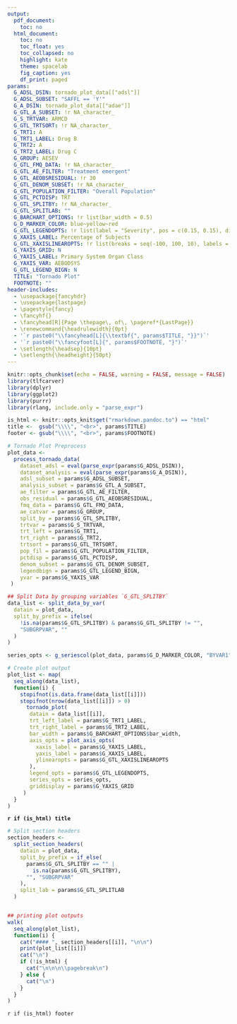 ```yaml
---
output:
  pdf_document:
    toc: no
  html_document:
    toc: no
    toc_float: yes
    toc_collapsed: no
    highlight: kate
    theme: spacelab
    fig_caption: yes
    df_print: paged
params:
  G_ADSL_DSIN: tornado_plot_data[["adsl"]]
  G_ADSL_SUBSET: "SAFFL == 'Y'"
  G_A_DSIN: tornado_plot_data[["adae"]]
  G_GTL_A_SUBSET: !r NA_character_
  G_S_TRTVAR: ARMCD
  G_GTL_TRTSORT: !r NA_character_
  G_TRT1: A
  G_TRT1_LABEL: Drug B
  G_TRT2: A
  G_TRT2_LABEL: Drug C
  G_GROUP: AESEV
  G_GTL_FMQ_DATA: !r NA_character_
  G_GTL_AE_FILTER: "Treatment emergent"
  G_GTL_AEOBSRESIDUAL: !r 30
  G_GTL_DENOM_SUBSET: !r NA_character_
  G_GTL_POPULATION_FILTER: "Overall Population"
  G_GTL_PCTDISP: TRT
  G_GTL_SPLITBY: !r NA_character_
  G_GTL_SPLITLAB: ""
  G_BARCHART_OPTIONS: !r list(bar_width = 0.5)
  G_D_MARKER_COLOR: blue~yellow~red
  G_GTL_LEGENDOPTS: !r list(label = "Severity", pos = c(0.15, 0.15), dir = "vertical")
  G_XAXIS_LABEL: Percentage of Subjects
  G_GTL_XAXISLINEAROPTS: !r list(breaks = seq(-100, 100, 10), labels = (c(seq(100, 0, -10), seq(10, 100, 10))))
  G_YAXIS_GRID: N
  G_YAXIS_LABEL: Primary System Organ Class
  G_YAXIS_VAR: AEBODSYS
  G_GTL_LEGEND_BIGN: N
  TITLE: "Tornado Plot"
  FOOTNOTE: ""
header-includes:
  - \usepackage{fancyhdr}
  - \usepackage{lastpage}
  - \pagestyle{fancy}
  - \fancyhf{}
  - \fancyhead[R]{Page \thepage\, of\, \pageref*{LastPage}}
  - \renewcommand{\headrulewidth}{0pt}
  - '`r paste0("\\fancyhead[L]{\\textbf{", params$TITLE, "}}")`'
  - '`r paste0("\\fancyfoot[L]{", params$FOOTNOTE, "}")`'
  - \setlength{\headsep}{10pt}
  - \setlength{\headheight}{50pt}
---
```


```r
knitr::opts_chunk$set(echo = FALSE, warning = FALSE, message = FALSE)
library(tlfcarver)
library(dplyr)
library(ggplot2)
library(purrr)
library(rlang, include.only = "parse_expr")

is_html <- knitr::opts_knit$get("rmarkdown.pandoc.to") == "html"
title <-  gsub("\\\\", "<br>", params$TITLE)
footer <- gsub("\\\\", "<br>", params$FOOTNOTE)
```

```r
# Tornado Plot Preprocess
plot_data <-
  process_tornado_data(
    dataset_adsl = eval(parse_expr(params$G_ADSL_DSIN)),
    dataset_analysis = eval(parse_expr(params$G_A_DSIN)),
    adsl_subset = params$G_ADSL_SUBSET,
    analysis_subset = params$G_GTL_A_SUBSET,
    ae_filter = params$G_GTL_AE_FILTER,
    obs_residual = params$G_GTL_AEOBSRESIDUAL,
    fmq_data = params$G_GTL_FMQ_DATA,
    ae_catvar = params$G_GROUP,
    split_by = params$G_GTL_SPLITBY,
    trtvar = params$G_S_TRTVAR,
    trt_left = params$G_TRT1,
    trt_right = params$G_TRT2,
    trtsort = params$G_GTL_TRTSORT,
    pop_fil = params$G_GTL_POPULATION_FILTER,
    pctdisp = params$G_GTL_PCTDISP,
    denom_subset = params$G_GTL_DENOM_SUBSET,
    legendbign = params$G_GTL_LEGEND_BIGN,
    yvar = params$G_YAXIS_VAR
 )

## Split Data by grouping variables `G_GTL_SPLITBY`
data_list <- split_data_by_var(
  datain = plot_data,
  split_by_prefix = ifelse(
    !is.na(params$G_GTL_SPLITBY) & params$G_GTL_SPLITBY != "",
    "SUBGRPVAR", ""
  )
)

```

```r
series_opts <- g_seriescol(plot_data, params$G_D_MARKER_COLOR, "BYVAR1")

# Create plot output
plot_list <- map(
  seq_along(data_list),
  function(i) {
    stopifnot(is.data.frame(data_list[[i]]))
    stopifnot(nrow(data_list[[i]]) > 0)
      tornado_plot(
       datain = data_list[[i]],
       trt_left_label = params$G_TRT1_LABEL,
       trt_right_label = params$G_TRT2_LABEL,
       bar_width = params$G_BARCHART_OPTIONS$bar_width,
       axis_opts = plot_axis_opts(
         xaxis_label = params$G_YAXIS_LABEL,
         yaxis_label = params$G_XAXIS_LABEL,
         ylinearopts = params$G_GTL_XAXISLINEAROPTS
       ),
       legend_opts = params$G_GTL_LEGENDOPTS,
       series_opts = series_opts,
       griddisplay = params$G_YAXIS_GRID
     )
  }
)
```
 
<b>`r if (is_html) title`</b>

```r
# Split section headers
section_headers <-
  split_section_headers(
    datain = plot_data,
    split_by_prefix = if_else(
      params$G_GTL_SPLITBY == "" |
        is.na(params$G_GTL_SPLITBY),
      "", "SUBGRPVAR"
    ),
    split_lab = params$G_GTL_SPLITLAB
  )


## printing plot outputs
walk(
  seq_along(plot_list),
  function(i) {
    cat("#### ", section_headers[[i]], "\n\n")
    print(plot_list[[i]])
    cat("\n")
    if (!is_html) {
      cat("\n\n\n\\pagebreak\n")
    } else {
      cat("\n")
    }
  }
)
```

`r if (is_html) footer`
